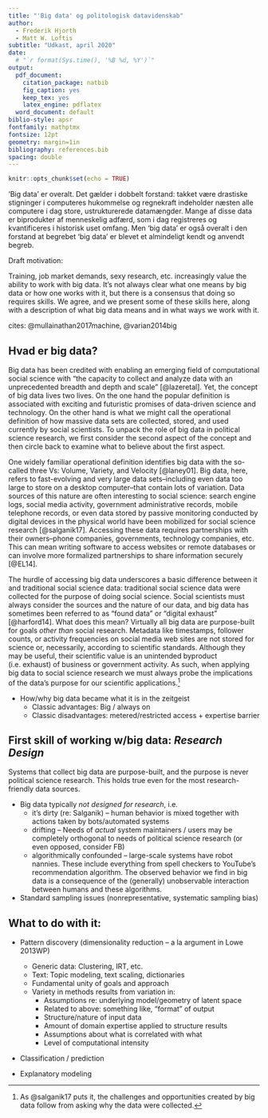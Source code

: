 ```yaml
---
title: "'Big data' og politologisk datavidenskab"
author:
  - Frederik Hjorth
  - Matt W. Loftis
subtitle: "Udkast, april 2020"
date:
  # "`r format(Sys.time(), '%B %d, %Y')`"
output:
  pdf_document:
    citation_package: natbib
    fig_caption: yes
    keep_tex: yes
    latex_engine: pdflatex
  word_document: default
biblio-style: apsr
fontfamily: mathptmx
fontsize: 12pt
geometry: margin=1in
bibliography: references.bib
spacing: double
---
```


```r
knitr::opts_chunk$set(echo = TRUE)
```

'Big data' er overalt. Det gælder i dobbelt forstand: takket være drastiske stigninger i computeres hukommelse og regnekraft indeholder næsten alle computere i dag store, ustrukturerede datamængder. Mange af disse data er biprodukter af menneskelig adfærd, som i dag registreres og kvantificeres i historisk uset omfang. Men 'big data' er også overalt i den forstand at begrebet 'big data' er blevet et almindeligt kendt og anvendt begreb. 

Draft motivation:

Training, job market demands, sexy research, etc. increasingly value the ability to work with big data. It's not always clear what one means by big data or how one works with it, but there is a consensus that doing so requires skills. We agree, and we present some of these skills here, along with a description of what big data means and in what ways we work with it.

cites: @mullainathan2017machine, @varian2014big

## Hvad er big data?

Big data has been credited with enabling an emerging field of computational social science with "the capacity to collect and analyze data with an unprecedented breadth and depth and scale" [@lazeretal]. Yet, the concept of big data lives two lives. On the one hand the popular definition is associated with exciting and futuristic promises of data-driven science and technology. On the other hand is what we might call the operational definition of how massive data sets are collected, stored, and used currently by social scientists. To unpack the role of big data in political science research, we first consider the second aspect of the concept and then circle back to examine what to believe about the first aspect.

One widely familiar operational definition identifies big data with the so-called three Vs: Volume, Variety, and Velocity [@laney01]. Big data, here, refers to fast-evolving and very large data sets--including even data too large to store on a desktop computer--that contain lots of variation. Data sources of this nature are often interesting to social science: search engine logs, social media activity, government administrative records, mobile telephone records, or even data stored by passive monitoring conducted by digital devices in the physical world have been mobilized for social science research [@salganik17]. Accessing these data requires partnerships with their owners--phone companies, governments, technology companies, etc. This can mean writing software to access websites or remote databases or can involve more formalized partnerships to share information securely [@EL14].
<!-- ^[e.g. application programming interfaces (APIs)] -->

The hurdle of accessing big data underscores a basic difference between it and traditional social science data: traditional social science data were collected for the purpose of doing social science. Social scientists must always consider the sources and the nature of our data, and big data has sometimes been referred to as "found data" or "digital exhaust" [@harford14]. What does this mean? Virtually all big data are purpose-built for goals *other than* social research. Metadata like timestamps, follower counts, or activity frequencies on social media web sites are not stored for science or, necessarily, according to scientific standards. Although they may be useful, their scientific value is an unintended byproduct (i.e. exhaust) of business or government activity. As such, when applying big data to social science research we must always probe the implications of the data's purpose for our scientific applications.^[As @salganik17 puts it, the challenges and opportunities created by big data follow from asking why the data were collected.]


- How/why big data became what it is in the zeitgeist
  - Classic advantages: Big / always on
  - Classic disadvantages: metered/restricted access + expertise barrier



## First skill of working w/big data: *Research Design*

Systems that collect big data are purpose-built, and the purpose is never political science research. This holds true even for the most research-friendly data sources.

<!-- Include example about retsinformation.dk?? Ministry titles in official metadata reflect "current" institutional structure and throws out information contemporary to older data. This creates a massive headache for researchers, but it makes perfect sense for running an efficient bookkeeping operation for the central bureaucracy. Furthermore, there are not metadata linking laws to the decrees, regulations, etc. that they enable. This system would be superfluous and redundant since retsinformation is a broad-based clearing house and wouldn't necessarily be the tool of choice for legal advisors drafing secondary legislation within the line ministries. The data in the official gazette are complete, but they come with major biases caused directly by the fact that--even this public, non-partisan resource--is built with a purpose that is different from (not necessarily opposed to) political science research.

To cap it off, retsinformation.dk isn't finished evolving. It will continue to develop in ways that may or may not benefit political science research as its maintainers' and users' needs and preferences change.-->

- Big data typically *not designed for research*, i.e.
  - it's dirty (re: Salganik) -- human behavior is mixed together with actions taken by bots/automated systems
  - drifting -- Needs of *actual* system maintainers / users may be completely orthogonal to needs of political science research (or even opposed, consider FB)
  - algorithmically confounded -- large-scale systems have robot nannies. These include everything from spell checkers to YouTube's recommendation algorithm. The observed behavior we find in big data is a consequence of the (generally) unobservable interaction between humans and these algorithms.

- Standard sampling issues (nonrepresentative, systematic sampling bias)




## What to do with it:

- Pattern discovery (dimensionality reduction -- a la argument in Lowe 2013WP)
  - Generic data: Clustering, IRT, etc.
  - Text: Topic modeling, text scaling, dictionaries
  - Fundamental unity of goals and approach
  - Variety in methods results from variation in:
    - Assumptions re: underlying model/geometry of latent space
    - Related to above: something like, "format" of output
    - Structure/nature of input data
    - Amount of domain expertise applied to structure results
    - Assumptions about what is correlated with what
    - Level of computational intensity

- Classification / prediction

- Explanatory modeling



<!-- ## Skills -->

<!-- - Data collection / management -->
<!-- -  -->
